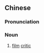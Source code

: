 {{also|影评家}}
==Chinese==
{{zh-forms|s=影评家|type=21}}

===Pronunciation===
{{zh-pron
|m=yǐngpíngjiā
|cat=n
}}

===Noun===
{{zh-noun}}

# [[film]] [[critic]]